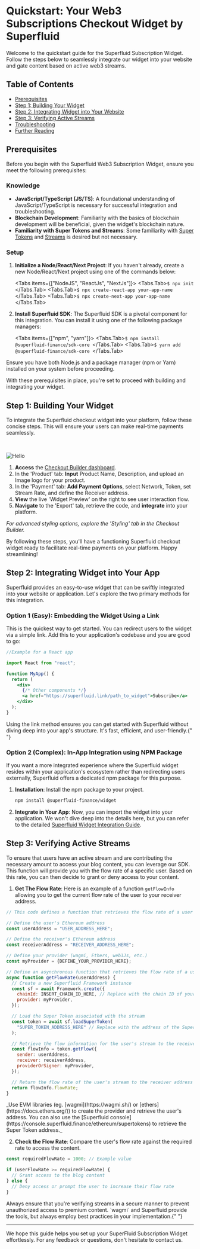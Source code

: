 
# Quickstart: Your Web3 Subscriptions Checkout Widget by Superfluid

Welcome to the quickstart guide for the Superfluid Subscription Widget. Follow the steps below to seamlessly integrate our widget into your website and gate content based on active web3 streams.

## Table of Contents

- [Prerequisites](#prerequisites)
- [Step 1: Building Your Widget](#step-1-building-your-widget)
- [Step 2: Integrating Widget into Your Website](#step-2-integrating-widget-into-your-website)
- [Step 3: Verifying Active Streams](#step-3-verifying-active-streams)
- [Troubleshooting](#troubleshooting)
- [Further Reading](#further-reading)

## Prerequisites

Before you begin with the Superfluid Web3 Subscription Widget, ensure you meet the following prerequisites:

### Knowledge

- **JavaScript/TypeScript (JS/TS)**: A foundational understanding of JavaScript/TypeScript is necessary for successful integration and troubleshooting.
- **Blockchain Development**: Familiarity with the basics of blockchain development will be beneficial, given the widget's blockchain nature.
- **Familiarity with Super Tokens and Streams**: Some familiarity with [Super Tokens](https://medium.com/superfluid-blog/superfluid-101-super-tokens-627ec16277ef) and [Streams](https://medium.com/superfluid-blog/superfluid-streams-5cc5141dd8a7) is desired but not necessary.

### Setup

1. **Initialize a Node/React/Next Project**:
   If you haven't already, create a new Node/React/Next project using one of the commands below:

   <Tabs items={["NodeJS", "ReactJs", "NextJs"]}>
     <Tabs.Tab>```$ npx init ```</Tabs.Tab>
     <Tabs.Tab>```$ npx create-react-app your-app-name ```</Tabs.Tab>
     <Tabs.Tab>```$ npx create-next-app your-app-name ```</Tabs.Tab>
   </Tabs>

2. **Install Superfluid SDK**:
   The Superfluid SDK is a pivotal component for this integration. You can install it using one of the following package managers:

   <Tabs items={["npm", "yarn"]}>
     <Tabs.Tab>```$ npm install @superfluid-finance/sdk-core ```</Tabs.Tab>
     <Tabs.Tab>```$ yarn add @superfluid-finance/sdk-core ```</Tabs.Tab>
   </Tabs>

<Callout type="warning">
  Ensure you have both Node.js and a package manager (npm or Yarn) installed on
  your system before proceeding.
</Callout>

With these prerequisites in place, you're set to proceed with building and integrating your widget.

## Step 1: Building Your Widget

To integrate the Superfluid checkout widget into your platform, follow these concise steps. This will ensure your users can make real-time payments seamlessly.

&nbsp;

<Image src="/RecordingBuilder.gif" alt="Hello" width={1000} height={1000} />

1. **Access** the [Checkout Builder dashboard](https://checkout-builder.superfluid.finance/).
2. In the 'Product' tab: **Input** Product Name, Description, and upload an Image logo for your product.
3. In the 'Payment' tab: **Add Payment Options**, select Network, Token, set Stream Rate, and define the Receiver address.
4. **View** the live 'Widget Preview' on the right to see user interaction flow.
5. **Navigate** to the 'Export' tab, retrieve the code, and **integrate** into your platform.

<Callout type="info">

_For advanced styling options, explore the 'Styling' tab in the Checkout Builder._

</Callout>

By following these steps, you'll have a functioning Superfluid checkout widget ready to facilitate real-time payments on your platform. Happy streamlining!

## Step 2: Integrating Widget into Your App

Superfluid provides an easy-to-use widget that can be swiftly integrated into your website or application. Let's explore the two primary methods for this integration.

### Option 1 (Easy): Embedding the Widget Using a Link

This is the quickest way to get started. You can redirect users to the widget via a simple link. Add this to your application's codebase and you are good to go:

```jsx
//Example for a React app

import React from "react";

function MyApp() {
  return (
    <div>
      {/* Other components */}
      <a href="https://superfluid.link/path_to_widget">Subscribe</a>
    </div>
  );
}
```

<Callout emoji="🚀">
  Using the link method ensures you can get started with Superfluid without diving
  deep into your app's structure. It's fast, efficient, and user-friendly.{" "}
</Callout>

### Option 2 (Complex): In-App Integration using NPM Package

If you want a more integrated experience where the Superfluid widget resides within your application's ecosystem rather than redirecting users externally, Superfluid offers a dedicated npm package for this purpose.

1. **Installation**: Install the npm package to your project.

   ```bash
   npm install @superfluid-finance/widget
   ```

2. **Integrate in Your App**: Now, you can import the widget into your application. We won't dive deep into the details here, but you can refer to the detailed [Superfluid Widget Integration Guide](./integration/how-to-integrate).

## Step 3: Verifying Active Streams

To ensure that users have an active stream and are contributing the necessary amount to access your blog content, you can leverage our SDK. This function will provide you with the flow rate of a specific user. Based on this rate, you can then decide to grant or deny access to your content.

1.  **Get The Flow Rate**: Here is an example of a function `getFlowInfo` allowing you to get the current flow rate of the user to your receiver address.

```javascript
// This code defines a function that retrieves the flow rate of a user's stream to a specific receiver address using Superfluid's SDK.

// Define the user's Ethereum address
const userAddress = "USER_ADDRESS_HERE";

// Define the receiver's Ethereum address
const receiverAddress = "RECEIVER_ADDRESS_HERE";

// Define your provider (wagmi, Ethers, web3Js, etc.)
const myProvider = {DEFINE_YOUR_PROVIDER_HERE};

// Define an asynchronous function that retrieves the flow rate of a user's stream to a specific receiver address
async function getFlowRate(userAddress) {
  // Create a new Superfluid Framework instance
  const sf = await Framework.create({
    chainId: INSERT_CHAIN_ID_HERE, // Replace with the chain ID of your EVM network
    provider: myProvider,
  });

  // Load the Super Token associated with the stream
  const token = await sf.loadSuperToken(
    "SUPER_TOKEN_ADDRESS_HERE" // Replace with the address of the Super Token associated with the stream
  );

  // Retrieve the flow information for the user's stream to the receiver address
  const flowInfo = token.getFlow({
    sender: userAddress,
    receiver: receiverAddress,
    providerOrSigner: myProvider,
  });

  // Return the flow rate of the user's stream to the receiver address
  return flowInfo.flowRate;
}
```
<Callout type="info">
_Use EVM libraries (eg. [wagmi](https://wagmi.sh/) or [ethers](https://docs.ethers.org/)) to create the provider and retrieve the user's address. You can also use the [Superfluid console](https://console.superfluid.finance/ethereum/supertokens) to retrieve the Super Token address._
</Callout>

2.  **Check the Flow Rate**: Compare the user's flow rate against the required rate to access the content.

```javascript
const requiredFlowRate = 1000; // Example value

if (userFlowRate >= requiredFlowRate) {
  // Grant access to the blog content
} else {
  // Deny access or prompt the user to increase their flow rate
}
```

<Callout emoji="🛡️">
  Always ensure that you're verifying streams in a secure manner to prevent unauthorized
  access to premium content. `wagmi` and Superfluid provide the tools, but always
  employ best practices in your implementation.{" "}
</Callout>

---

We hope this guide helps you set up your SuperFluid Subscription Widget effortlessly. For any feedback or questions, don't hesitate to contact us.
